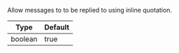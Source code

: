 Allow messages to to be replied to using inline quotation. 

| Type | Default |
| - | - |
| boolean | true |
